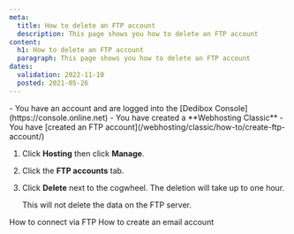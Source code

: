 ```yaml
---
meta:
  title: How to delete an FTP account 
  description: This page shows you how to delete an FTP account 
content:
  h1: How to delete an FTP account 
  paragraph: This page shows you how to delete an FTP account 
dates:
  validation: 2022-11-10
  posted: 2021-05-26
---
```


<Message type="requirement">
  - You have an account and are logged into the [Dedibox Console](https://console.online.net)
  - You have created a **Webhosting Classic**
  - You have [created an FTP account](/webhosting/classic/how-to/create-ftp-account/)
</Message>

1. Click **Hosting** then click **Manage**.
2. Click the **FTP accounts** tab.
    <Lightbox src="scaleway_ftp_tab.webp" alt="" />
3. Click **Delete** next to the cogwheel. The deletion will take up to one hour. 
      <Message type="note">
      
      This will not delete the data on the FTP server.
      
      </Message>


<Navigation title="See Also">
  <PreviousButton to="/webhosting/classic/how-to/connect-via-ftp/">How to connect via FTP</PreviousButton>
  <NextButton to="/webhosting/classic/how-to/create-email-account/">How to create an email account</NextButton>
</Navigation>
